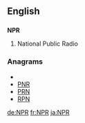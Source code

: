 ==English==
==={{initialism}}===
'''NPR'''

#National Public Radio

===Anagrams===
* {{alphagram|npr}}
* [[PNR#English|PNR]]
* [[PRN#English|PRN]]
* [[RPN#English|RPN]]


[[de:NPR]]
[[fr:NPR]]
[[ja:NPR]]